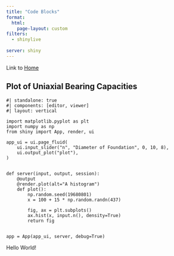 ---
title: "Code Blocks"
format: 
  html:
    page-layout: custom
filters: 
  - shinylive
  
server: shiny
---

Link to [Home](https://kyeongsunkim.github.io/)

## Plot of Uniaxial Bearing Capacities

```{shinylive-python}
#| standalone: true
#| components: [editor, viewer]
#| layout: vertical

import matplotlib.pyplot as plt
import numpy as np
from shiny import App, render, ui

app_ui = ui.page_fluid(
    ui.input_slider("n", "Diameter of Foundation", 0, 10, 8),
    ui.output_plot("plot"),
)


def server(input, output, session):
    @output
    @render.plot(alt="A histogram")
    def plot():
        np.random.seed(19680801)
        x = 100 + 15 * np.random.randn(437)

        fig, ax = plt.subplots()
        ax.hist(x, input.n(), density=True)
        return fig


app = App(app_ui, server, debug=True)

```

Hello World!
